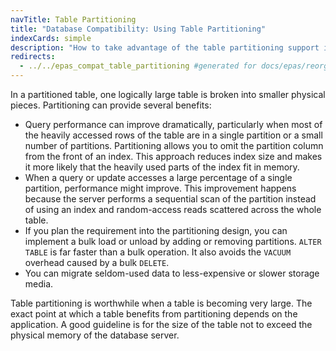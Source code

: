 ```yaml
---
navTitle: Table Partitioning
title: "Database Compatibility: Using Table Partitioning"
indexCards: simple
description: "How to take advantage of the table partitioning support in EDB Postgres Advanced Server"
redirects:
  - ../../epas_compat_table_partitioning #generated for docs/epas/reorg-role-use-case-mode
---
```


In a partitioned table, one logically large table is broken into smaller physical pieces. Partitioning can provide several benefits:

-   Query performance can improve dramatically, particularly when most of the heavily accessed rows of the table are in a single partition or a small number of partitions. Partitioning allows you to omit the partition column from the front of an index. This approach reduces index size and makes it more likely that the heavily used parts of the index fit in memory.
-   When a query or update accesses a large percentage of a single partition, performance might improve. This improvement happens because the server performs a sequential scan of the partition instead of using an index and random-access reads scattered across the whole table.
-   If you plan the requirement into the partitioning design, you can implement a bulk load or unload by adding or removing partitions. `ALTER TABLE` is far faster than a bulk operation. It also avoids the `VACUUM` overhead caused by a bulk `DELETE`.
-   You can migrate seldom-used data to less-expensive or slower storage media.

Table partitioning is worthwhile when a table is becoming very large. The exact point at which a table benefits from partitioning depends on the application. A good guideline is for the size of the table not to exceed the physical memory of the database server.
